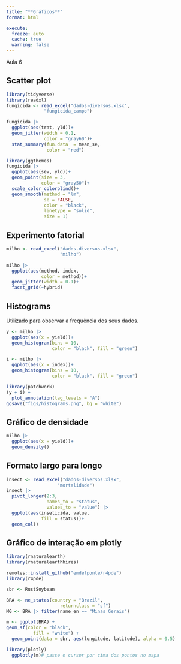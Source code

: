 ```yaml
---
title: "**Gráficos**"
format: html

execute: 
  freeze: auto
  cache: true
  warning: false
---
```


Aula 6

## Scatter plot

```r
library(tidyverse)
library(readxl)
fungicida <- read_excel("dados-diversos.xlsx",
              "fungicida_campo")
```

```r
fungicida |> 
  ggplot(aes(trat, yld))+
  geom_jitter(width = 0.1, 
              color = "gray60")+
  stat_summary(fun.data  = mean_se, 
               color = "red")
```

```r
library(ggthemes)
fungicida |> 
  ggplot(aes(sev, yld))+
  geom_point(size = 3, 
             color = "gray50")+
  scale_color_colorblind()+
  geom_smooth(method = "lm",
              se = FALSE,
              color = "black",
              linetype = "solid",
              size = 1)
```

## Experimento fatorial

```r
milho <- read_excel("dados-diversos.xlsx",
                    "milho")
```

```r
milho |> 
  ggplot(aes(method, index,
             color = method))+
  geom_jitter(width = 0.1)+
  facet_grid(~hybrid)
```

## Histograms

Utilizado para observar a frequência dos seus dados.

```r
y <- milho |> 
  ggplot(aes(x = yield))+
  geom_histogram(bins = 10,
                 color = "black", fill = "green")

i <- milho |> 
  ggplot(aes(x = index))+
  geom_histogram(bins = 10,
                 color = "black", fill = "green")

library(patchwork)
(y + i) +
  plot_annotation(tag_levels = "A")
ggsave("figs/histograms.png", bg = "white")

```

## Gráfico de densidade

```r
milho |> 
  ggplot(aes(x = yield))+
  geom_density()
```

## Formato largo para longo

```r

insect <- read_excel("dados-diversos.xlsx",
                   "mortalidade")
insect |> 
  pivot_longer(2:3, 
               names_to = "status",
               values_to = "value") |> 
  ggplot(aes(inseticida, value, 
             fill = status))+
  geom_col()
```

## Gráfico de interação em plotly

```r
library(rnaturalearth)
library(rnaturalearthhires)

remotes::install_github("emdelponte/r4pde")
library(r4pde)

sbr <- RustSoybean

BRA <- ne_states(country = "Brazil", 
                    returnclass = "sf")
MG <- BRA |> filter(name_en == "Minas Gerais")

m <- ggplot(BRA) +
geom_sf(color = "black",
          fill = "white") +
  geom_point(data = sbr, aes(longitude, latitude), alpha = 0.5)

library(plotly)
  ggplotly(m)# passe o cursor por cima dos pontos no mapa
```
